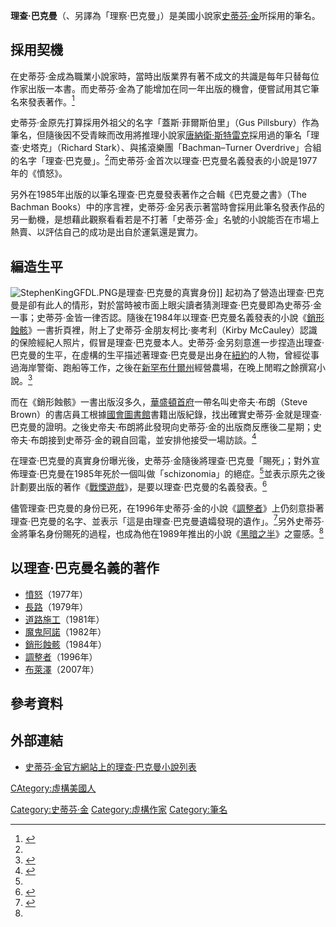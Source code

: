 {{noteTA
|G1=StephenKing
|1=zh-cn:新罕布什尔州; zh-tw:新罕布夏州; zh-hk:新罕布什爾州;
}}
 
'''理查·巴克曼'''（{{lang-en|Richard Bachman }}、另譯為「理察·巴克曼」）是美國小說家[[史蒂芬·金|史蒂芬·金]]所採用的筆名。

== 採用契機 ==
在史蒂芬·金成為職業小說家時，當時出版業界有著不成文的共識是每年只替每位作家出版一本書。而史蒂芬·金為了能增加在同一年出版的機會，便嘗試用其它筆名來發表著作。<ref name="faq">{{cite web |url=http://www.stephenking.com/faq.html#1.6 |title=Stephen King FAQ: "Why did you write books as Richard Bachman?" |work=Stephen King.Com |author=[[史蒂芬·金|史蒂芬·金]] |accessdate=2013年10月6日 |archive-date=2010年8月7日 |archive-url=https://web.archive.org/web/20100807233718/http://www.stephenking.com/faq.html#1.6 |dead-url=no }}</ref>

史蒂芬·金原先打算採用外祖父的名字「蓋斯·菲爾斯伯里」（Gus Pillsbury）作為筆名，但隨後因不受青睞而改用將推理小說家[[唐納衛·斯特雷克|唐納衛·斯特雷克]]採用過的筆名「理查·史塔克」（Richard Stark）、與搖滾樂團「Bachman–Turner Overdrive」合組的名字「理查·巴克曼」。<ref name="faq"/>而史蒂芬·金首次以理查·巴克曼名義發表的小說是1977年的《憤怒》。

另外在1985年出版的以筆名理查·巴克曼發表著作之合輯《巴克曼之書》（The Bachman Books）中的序言裡，史蒂芬·金另表示著當時會採用此筆名發表作品的另一動機，是想藉此觀察看看若是不打著「史蒂芬·金」名號的小說能否在市場上熱賣、以評估自己的成功是出自於運氣還是實力。

== 編造生平 ==
[[File:StephenKingGFDL.PNG|thumb]]是理查·巴克曼的真實身份]]
起初為了營造出理查·巴克曼是卻有此人的情形，對於當時被市面上眼尖讀者猜測理查·巴克曼即為史蒂芬·金一事；史蒂芬·金皆一律否認。隨後在1984年以理查·巴克曼名義發表的小說《[[銷形蝕骸|銷形蝕骸]]》一書折頁裡，附上了史蒂芬·金朋友柯比·麥考利（Kirby McCauley）認識的保險經紀人照片，假冒是理查·巴克曼本人。史蒂芬·金另刻意進一步捏造出理查·巴克曼的生平，在虛構的生平描述著理查·巴克曼是出身在[[紐約|紐約]]的人物，曾經從事過海岸警衛、跑船等工作，之後在[[新罕布什爾州|新罕布什爾州]]經營農場，在晚上閒暇之餘撰寫小說。<ref name="RB">{{cite web |url=http://www.stephenking.com/faq.html#1.6 |title=Stephen King FAQ: "Why did you write books as Richard Bachman?" |work=Kraftys World |accessdate=2013年10月6日 |archive-date=2010年8月7日 |archive-url=https://web.archive.org/web/20100807233718/http://www.stephenking.com/faq.html#1.6 |dead-url=no }}</ref>

而在《銷形蝕骸》一書出版沒多久，[[華盛頓哥倫比亞特區|華盛頓首府]]一帶名叫史帝夫·布朗（Steve Brown）的書店員工根據[[國會圖書館_(美國)|國會圖書館]]書籍出版紀錄，找出確實史蒂芬·金就是理查·巴克曼的證明。之後史帝夫·布朗將此發現向史蒂芬·金的出版商反應後二星期；史帝夫·布朗接到史蒂芬·金的親自回電，並安排他接受一場訪談。<ref>{{cite web |url=http://www.liljas-library.com/bachman_exposed.php/ |title=Bachman Exposed |work=Liljas-library |author=Steve Brown |accessdate=2013年10月6日 |archive-date=2009年12月4日 |archive-url=https://web.archive.org/web/20091204150347/http://www.liljas-library.com/bachman_exposed.php |dead-url=no }}</ref>

在理查·巴克曼的真實身份曝光後，史蒂芬·金隨後將理查·巴克曼「賜死」；對外宣佈理查·巴克曼在1985年死於一個叫做「schizonomia」的絕症。<ref name="RB"/>並表示原先之後計劃要出版的著作《[[戰慄遊戲|戰慄遊戲]]》，是要以理查·巴克曼的名義發表。<ref name="DH">{{Cite book |title=黑暗之半 |url=https://archive.org/details/heizhibandarkhal0000king |publisher=[[遠流出版社|遠流出版社]] |isbn=957-32-5918-4 |pages=8頁 |date=2006年11月1日 |accessdate=2013年10月6日 }}</ref>

儘管理查·巴克曼的身份已死，在1996年史蒂芬·金的小說《[[調整者_(小說)|調整者]]》上仍刻意掛著理查·巴克曼的名字、並表示「這是由理查·巴克曼遺孀發現的遺作」。<ref>{{Cite book |title=黑暗之半 |url=https://archive.org/details/heizhibandarkhal0000king |publisher=[[遠流出版社|遠流出版社]] |isbn=957-32-5918-4 |pages=6頁 |date=2006年11月1日 |accessdate=2013年10月6日 }}</ref>另外史蒂芬·金將筆名身份賜死的過程，也成為他在1989年推出的小說《[[黑暗之半|黑暗之半]]》之靈感。<ref name="DH"/>

== 以理查·巴克曼名義的著作 ==
*[[憤怒_(小說)|憤怒]]（1977年）
*[[長路|長路]]（1979年）
*[[道路施工|道路施工]]（1981年）
*[[魔鬼阿諾|魔鬼阿諾]]（1982年）
*[[銷形蝕骸|銷形蝕骸]]（1984年）
*[[調整者_(小說)|調整者]]（1996年）
*[[布萊澤|布萊澤]]（2007年）

== 參考資料 ==
{{reflist}}

== 外部連結 ==
*{{en}}[http://www.stephenking.com/library/bachman_novel/ 史蒂芬·金官方網站上的理查·巴克曼小說列表] {{Wayback|url=http://www.stephenking.com/library/bachman_novel/ |date=20200612030234 }}

{{Authority control}}
{{DEFAULTSORT:Richard Bachman}}
[[Category:史蒂芬·金|Category:史蒂芬·金]]
[[CAtegory:虛構美國人|CAtegory:虛構美國人]]
[[Category:虛構作家|Category:虛構作家]]
[[Category:筆名|Category:筆名]]